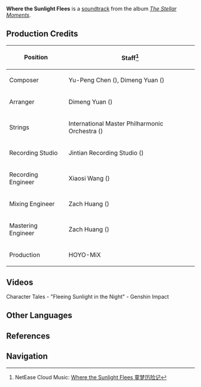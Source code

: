 {{Soundtrack Infobox
|title          =
|image          = The Stellar Moments.png
|album          = The Stellar Moments
|number         = 03
|featured       =
|featured2      =
|featured3      =
|featured_disc  =
|featured_disc2 =
|featured_disc3 =
|youtube_id     = zmS7kzSHuSE
|youtube_time   = 201
|spotify_id     = 70I35BJbg54C2fzlQay0TB
|played_in      = Character Tales
|during         = [https://youtu.be/TFOeQuShLME Character Tales - "Fleeing Sunlight in the Night"]
|domain         =
|previous       = Let's Go, Crimson Knight!
|next           = Flaming Fry
}}
'''Where the Sunlight Flees''' is a [[soundtrack]] from the album ''[[The Stellar Moments]]''.

==Production Credits==
{| class="wikitable" style="text-align:left; height:0.5em"
! Position
! Staff<ref>NetEase Cloud Music: [https://music.163.com/#/song?id=1817406371 Where the Sunlight Flees 童梦历险记]</ref>
|-
! Composer
| Yu-Peng Chen ({{Lang|zh=陈致逸|mini=1}}), Dimeng Yuan ({{Lang|zh=苑迪萌|mini=1}})
|-
! Arranger
| Dimeng Yuan ({{Lang|zh=苑迪萌|mini=1}})
|-
! Strings
| International Master Philharmonic Orchestra ({{Lang|zh=国际首席爱乐乐团|mini=1}})
|-
! Recording Studio
| Jintian Recording Studio ({{Lang|zh=金田录音棚|mini=1}})
|-
! Recording Engineer
| Xiaosi Wang ({{Lang|zh=王小四|mini=1}})
|-
! Mixing Engineer
| Zach Huang ({{Lang|zh=黄巍|mini=1}})
|-
! Mastering Engineer
| Zach Huang ({{Lang|zh=黄巍|mini=1}})
|-
! Production
| HOYO-MiX
|}

==Videos==
<gallery hideaddbutton="true" captionalign="center">
Character Tales - "Fleeing Sunlight in the Night" - Genshin Impact
</gallery>

==Other Languages==
{{Other Languages
|default_hidden = 1
|en      = Where the Sunlight Flees
|zhs     = 童梦历险记
|zhs_rm  = Tóngmèng Lìxiǎn Jì
|zht     = 童夢歷險記
|zht_rm  = Tóngmèng Lìxiǎn Jì
|ja      = 小さな夢の冒険
|ja_rm   = Chiisana Yume no Bouken
|ko      = 꿈속 {{tt|탐험기|探險記}}
|ko_rm   = Kkumsok Tamheomgi
}}

==References==
{{Reflist}}

==Navigation==
{{Soundtrack Navbox|The Stellar Moments}}
